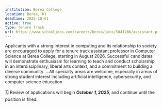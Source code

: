 ```yaml
---
institution: Berea College 
location: Berea, KY
deadline: 2025-10-01
active: true
type: Tenure Track
url: https://www.schooljobs.com/careers/berea/jobs/5041286/assistant-professor-of-computer-science?keywords=computer%20science&pagetype=jobOpportunitiesJobs
---
```


Applicants with a strong interest in computing and its relationship to society are encouraged to apply for a tenure track assistant professor in Computer Science at Berea College, starting in August 2026. Successful candidates will demonstrate enthusiasm for learning to teach and conduct scholarship in an interdisciplinary, liberal arts context, and a commitment to building a diverse community.
...All specialty areas are welcome, especially in areas of strong student interest including artificial intelligence, cybersecurity, and computer science education. 
<br> <br>
🗓️ Review of applications will begin ***October 1, 2025***, and continue until the position is filled.
